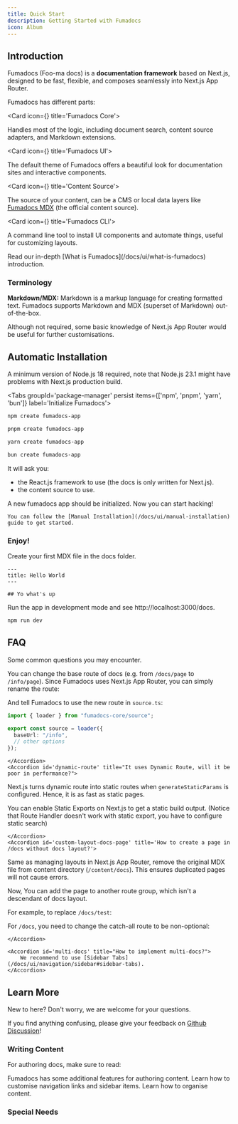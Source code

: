 ```yaml
---
title: Quick Start
description: Getting Started with Fumadocs
icon: Album
---
```


## Introduction

Fumadocs <span className='text-fd-muted-foreground text-sm'>(Foo-ma docs)</span> is a **documentation framework** based on Next.js, designed to be fast, flexible,
and composes seamlessly into Next.js App Router.

Fumadocs has different parts:

<Cards>

<Card icon={<CpuIcon className="text-purple-300" />} title='Fumadocs Core'>

Handles most of the logic, including document search, content source adapters, and Markdown extensions.

</Card>

<Card icon={<PanelsTopLeft className="text-blue-300" />} title='Fumadocs UI'>

The default theme of Fumadocs offers a beautiful look for documentation sites and interactive components.

</Card>

<Card icon={<Database />} title='Content Source'>

The source of your content, can be a CMS or local data layers like [Fumadocs MDX](/docs/mdx) (the official content source).

</Card>

<Card icon={<Terminal />} title='Fumadocs CLI'>

A command line tool to install UI components and automate things, useful for customizing layouts.

</Card>

</Cards>

<Callout title="Want to learn more?">
  Read our in-depth [What is Fumadocs](/docs/ui/what-is-fumadocs) introduction.
</Callout>

### Terminology

**Markdown/MDX:** Markdown is a markup language for creating formatted text. Fumadocs supports Markdown and MDX (superset of Markdown) out-of-the-box.

Although not required, some basic knowledge of Next.js App Router would be useful for further customisations.

## Automatic Installation

A minimum version of Node.js 18 required, note that Node.js 23.1 might have problems with Next.js production build.

<Tabs groupId='package-manager' persist items={['npm', 'pnpm', 'yarn', 'bun']} label='Initialize Fumadocs'>

```bash tab="npm"
npm create fumadocs-app
```

```bash tab="pnpm"
pnpm create fumadocs-app
```

```bash tab="yarn"
yarn create fumadocs-app
```

```bash tab="bun"
bun create fumadocs-app
```

</Tabs>

It will ask you:

- the React.js framework to use (the docs is only written for Next.js).
- the content source to use.

A new fumadocs app should be initialized. Now you can start hacking!

<Callout title='From Existing Codebase?'>

    You can follow the [Manual Installation](/docs/ui/manual-installation) guide to get started.

</Callout>

### Enjoy!

Create your first MDX file in the docs folder.

```mdx title="content/docs/index.mdx"
---
title: Hello World
---

## Yo what's up
```

Run the app in development mode and see http://localhost:3000/docs.

```bash
npm run dev
```

## FAQ

Some common questions you may encounter.

<Accordions>
    <Accordion id='change-base-url' title="How to change the base route of /docs?">

You can change the base route of docs (e.g. from `/docs/page` to `/info/page`).
Since Fumadocs uses Next.js App Router, you can simply rename the route:

<Files>
  <Folder name="app/docs" defaultOpen className="opacity-50" disabled>
    <File name="layout.tsx" />
  </Folder>
  <Folder name="app/info" defaultOpen>
    <File name="layout.tsx" />
  </Folder>
</Files>

And tell Fumadocs to use the new route in `source.ts`:

```ts title="lib/source.ts"
import { loader } from "fumadocs-core/source";

export const source = loader({
  baseUrl: "/info",
  // other options
});
```

    </Accordion>
    <Accordion id='dynamic-route' title="It uses Dynamic Route, will it be poor in performance?">

Next.js turns dynamic route into static routes when `generateStaticParams` is configured.
Hence, it is as fast as static pages.

You can enable Static Exports on Next.js to get a static build output. (Notice that Route Handler doesn't work with static export, you have to configure static search)

    </Accordion>
    <Accordion id='custom-layout-docs-page' title='How to create a page in /docs without docs layout?'>

Same as managing layouts in Next.js App Router, remove the original MDX file from content directory (`/content/docs`).
This ensures duplicated pages will not cause errors.

Now, You can add the page to another route group, which isn't a descendant of docs layout.

For example, to replace `/docs/test`:

<Files>
  <File name="(home)/docs/test/page.tsx" />
  <Folder name="docs">
    <File name="layout.tsx" />
    <File name="[[...slug]]/page.tsx" />
  </Folder>
</Files>

For `/docs`, you need to change the catch-all route to be non-optional:

<Files>
  <File name="(home)/docs/page.tsx" />
  <Folder name="docs" defaultOpen>
    <File name="layout.tsx" />
    <File name="[...slug]/page.tsx" />
  </Folder>
</Files>

    </Accordion>

    <Accordion id='multi-docs' title="How to implement multi-docs?">
        We recommend to use [Sidebar Tabs](/docs/ui/navigation/sidebar#sidebar-tabs).
    </Accordion>

</Accordions>

## Learn More

New to here? Don't worry, we are welcome for your questions.

If you find anything confusing, please give your feedback on [Github Discussion](https://github.com/fuma-nama/fumadocs/discussions)!

### Writing Content

For authoring docs, make sure to read:

<Cards>
  <Card href="/docs/ui/markdown" title="Markdown">
    Fumadocs has some additional features for authoring content.
  </Card>
  <Card href="/docs/ui/navigation" title="Navigation">
    Learn how to customise navigation links and sidebar items.
  </Card>
  <Card href="/docs/ui/page-conventions" title="Routing">
    Learn how to organise content.
  </Card>
  <Card
    href="/docs/ui/components"
    title="Components"
    description="See all available components to enhance your docs"
  />
</Cards>

### Special Needs

<Cards>
  <Card
    href="/docs/ui/static-export"
    title="Configure Static Export"
    description="Learn how to enable static export on your docs"
  />
  <Card
    href="/docs/ui/internationalization"
    title="Internationalization"
    description="Learn how to enable i18n"
  />
  <Card
    href="/docs/ui/theme"
    title="Color Themes"
    description="Add themes to Fumadocs UI"
  />
  <Card
    href="/docs/ui/customisation"
    title="Customise UI"
    description="A detailed guide on how to customise UI"
  />
</Cards>
